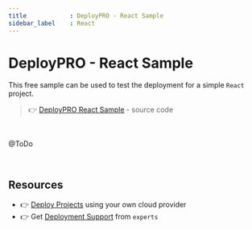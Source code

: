 ```yaml
---
title            : DeployPRO - React Sample 
sidebar_label    : React
---
```


# DeployPRO - React Sample

This free sample can be used to test the deployment for a simple `React` project. 

> 👉 [DeployPRO React Sample](https://github.com/app-generator/deploypro-react) - source code

<br />

@ToDo 

<br />

## Resources

- 👉 [Deploy Projects](https://deploypro.dev/) using your own cloud provider
- 👉 Get [Deployment Support](https://deploypro.dev/support/) from `experts` 
